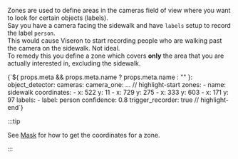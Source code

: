 
Zones are used to define areas in the cameras field of view where you want to
look for certain objects (labels).<br />
Say you have a camera facing the sidewalk and have <code>labels</code> setup to
record the label <code>person</code>.<br />
This would cause Viseron to start recording people who are walking past the
camera on the sidewalk. Not ideal.<br />
To remedy this you define a zone which covers <b>only</b> the area that you are
actually interested in, excluding the sidewalk.

<CodeBlock language="yaml" showLineNumbers>
  {`${
    props.meta && props.meta.name
      ? props.meta.name
      : "<object detector component>"
  }:
  object_detector:
    cameras:
      camera_one:
        ...
        // highlight-start
        zones:
          - name: sidewalk
            coordinates:
              - x: 522
                y: 11
              - x: 729
                y: 275
              - x: 333
                y: 603
              - x: 171
                y: 97
            labels:
              - label: person
                confidence: 0.8
                trigger_recorder: true
        // highlight-end`}

</CodeBlock>

:::tip

See [Mask](#mask) for how to get the coordinates for a zone.

:::
